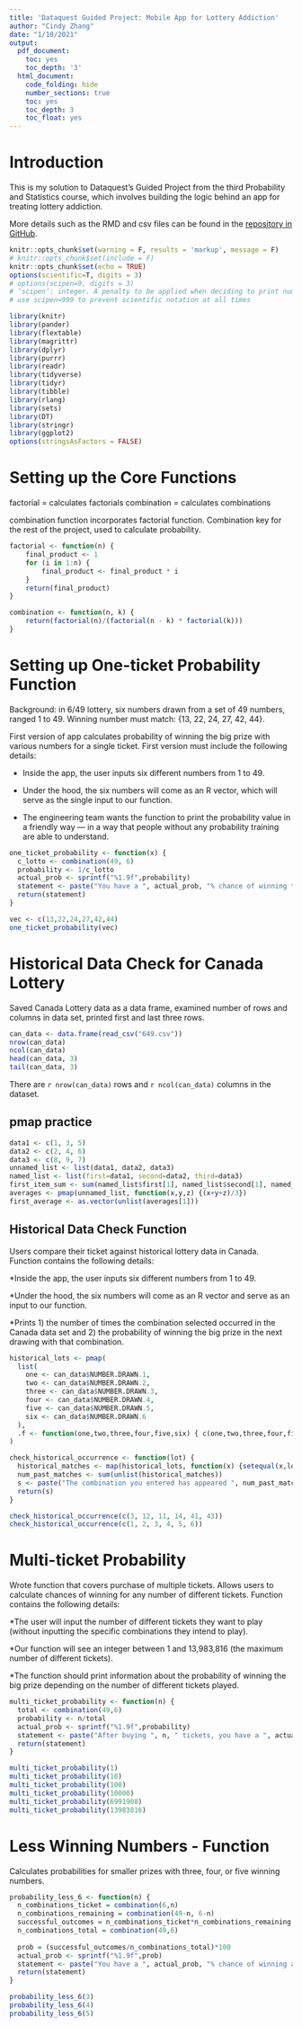 ```yaml
---
title: 'Dataquest Guided Project: Mobile App for Lottery Addiction'
author: "Cindy Zhang"
date: "1/10/2021"
output: 
  pdf_document:
    toc: yes
    toc_depth: '3'
  html_document:
    code_folding: hide
    number_sections: true
    toc: yes
    toc_depth: 3
    toc_float: yes
---
```


# Introduction

This is my solution to Dataquest's Guided Project from the third Probability and Statistics course, which involves building the logic behind an app for treating lottery addiction.

More details such as the RMD and csv files can be found in the [repository in GitHub](https://github.com/chundychang/DQ-Rpracticeproject/tree/master/probability_statistics).

```r
knitr::opts_chunk$set(warning = F, results = 'markup', message = F)
# knitr::opts_chunk$set(include = F)
knitr::opts_chunk$set(echo = TRUE)
options(scientific=T, digits = 3) 
# options(scipen=9, digits = 3) 
# ‘scipen’: integer. A penalty to be applied when deciding to print numeric values in fixed or exponential notation.  Positive values bias towards fixed and negative towards scientific notation: fixed notation will be preferred unless it is more than ‘scipen’ digits wider.
# use scipen=999 to prevent scientific notation at all times
```

```r
library(knitr)
library(pander)
library(flextable)
library(magrittr)
library(dplyr)
library(purrr)
library(readr)
library(tidyverse)
library(tidyr)
library(tibble)
library(rlang)
library(sets)
library(DT)
library(stringr)
library(ggplot2)
options(stringsAsFactors = FALSE)
```

# Setting up the Core Functions

factorial = calculates factorials
combination = calculates combinations

combination function incorporates factorial function. Combination key for the rest of the project, used to calculate probability.

```r
factorial <- function(n) {
    final_product <- 1 
    for (i in 1:n) {
        final_product <- final_product * i
    }
    return(final_product)
}

combination <- function(n, k) {
    return(factorial(n)/(factorial(n - k) * factorial(k)))
}
```

# Setting up One-ticket Probability Function

Background: in 6/49 lottery, six numbers drawn from a set of 49 numbers, ranged 1 to 49. Winning number must match: {13, 22, 24, 27, 42, 44}.

First version of app calculates probability of winning the big prize with various numbers for a single ticket. First version must include the following details:

* Inside the app, the user inputs six different numbers from 1 to 49.

* Under the hood, the six numbers will come as an R vector, which will serve as the single input to our function.

* The engineering team wants the function to print the probability value in a friendly way — in a way that people without any probability training are able to understand.

```r
one_ticket_probability <- function(x) {
  c_lotto <- combination(49, 6)
  probability <- 1/c_lotto
  actual_prob <- sprintf("%1.9f",probability)
  statement <- paste("You have a ", actual_prob, "% chance of winning the big prize.", sep = "" )
  return(statement)
}

vec <- c(13,22,24,27,42,44)
one_ticket_probability(vec)
```

# Historical Data Check for Canada Lottery

Saved Canada Lottery data as a data frame, examined number of rows and columns in data set, printed first and last three rows.

```r
can_data <- data.frame(read_csv("649.csv"))
nrow(can_data)
ncol(can_data)
head(can_data, 3)
tail(can_data, 3)
```

There are `r nrow(can_data)` rows and `r ncol(can_data)` columns in the dataset. 

## pmap practice

```r
data1 <- c(1, 3, 5)
data2 <- c(2, 4, 6)
data3 <- c(8, 9, 7)
unnamed_list <- list(data1, data2, data3)
named_list <- list(first=data1, second=data2, third=data3)
first_item_sum <- sum(named_list$first[1], named_list$second[1], named_list$third[1])
averages <- pmap(unnamed_list, function(x,y,z) {(x+y+z)/3})
first_average <- as.vector(unlist(averages[1]))
```

## Historical Data Check Function

Users compare their ticket against historical lottery data in Canada. Function contains the following details:

*Inside the app, the user inputs six different numbers from 1 to 49.

*Under the hood, the six numbers will come as an R vector and serve as an input to our function.

*Prints 1) the number of times the combination selected occurred in the Canada data set and 2) the probability of winning the big prize in the next drawing with that combination.

```r
historical_lots <- pmap(
  list(
    one <- can_data$NUMBER.DRAWN.1,
    two <- can_data$NUMBER.DRAWN.2,
    three <- can_data$NUMBER.DRAWN.3,
    four <- can_data$NUMBER.DRAWN.4,
    five <- can_data$NUMBER.DRAWN.5,
    six <- can_data$NUMBER.DRAWN.6
  ),
  .f <- function(one,two,three,four,five,six) { c(one,two,three,four,five,six)}
)
```

```r
check_historical_occurrence <- function(lot) {
  historical_matches <- map(historical_lots, function(x) {setequal(x,lot)})
  num_past_matches <- sum(unlist(historical_matches))
  s <- paste("The combination you entered has appeared ", num_past_matches, " times in the past. ", "Your chance of winning the big prize in the next drawing using this combination is ", one_ticket_probability(lot), sep = "")
  return(s)
}

check_historical_occurrence(c(3, 12, 11, 14, 41, 43))
check_historical_occurrence(c(1, 2, 3, 4, 5, 6))
```

# Multi-ticket Probability

Wrote function that covers purchase of multiple tickets. Allows users to calculate chances of winning for any number of different tickets. Function contains the following details:

*The user will input the number of different tickets they want to play (without inputting the specific combinations they intend to play).

*Our function will see an integer between 1 and 13,983,816 (the maximum number of different tickets).

*The function should print information about the probability of winning the big prize depending on the number of different tickets played.

```r
multi_ticket_probability <- function(n) {
  total <- combination(49,6)
  probability <- n/total
  actual_prob <- sprintf("%1.9f",probability)
  statement <- paste("After buying ", n, " tickets, you have a ", actual_prob, "% chance of winning the big prize.", sep = "" )
  return(statement)
}
```

```r
multi_ticket_probability(1)
multi_ticket_probability(10)
multi_ticket_probability(100)
multi_ticket_probability(10000)
multi_ticket_probability(6991908)
multi_ticket_probability(13983816)
```

# Less Winning Numbers - Function

Calculates probabilities for smaller prizes with three, four, or five winning numbers. 

```r
probability_less_6 <- function(n) {
  n_combinations_ticket = combination(6,n)
  n_combinations_remaining = combination(49-n, 6-n)
  successful_outcomes = n_combinations_ticket*n_combinations_remaining
  n_combinations_total = combination(49,6)
  
  prob = (successful_outcomes/n_combinations_total)*100
  actual_prob <- sprintf("%1.9f",prob)
  statement <- paste("You have a ", actual_prob, "% chance of winning a smaller prize with ", n, " winning numbers.", sep = "" )
  return(statement)
}
```

```r
probability_less_6(3)
probability_less_6(4)
probability_less_6(5)
```

